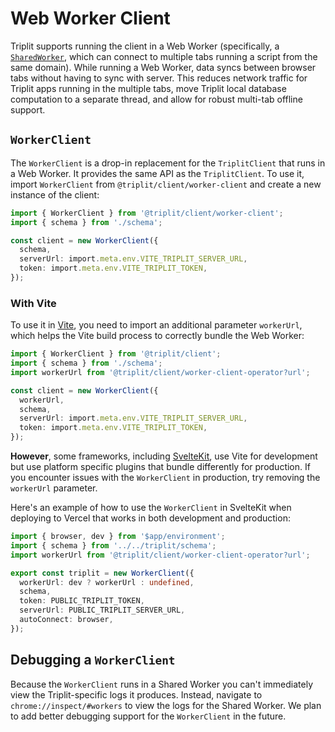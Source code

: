 # Web Worker Client

Triplit supports running the client in a Web Worker (specifically, a [`SharedWorker`](https://developer.mozilla.org/en-US/docs/Web/API/SharedWorker), which can connect to multiple tabs running a script from the same domain). While running a Web Worker, data syncs between browser tabs without having to sync with server. This reduces network traffic for Triplit apps running in the multiple tabs, move Triplit local database computation to a separate thread, and allow for robust multi-tab offline support.

## `WorkerClient`

The `WorkerClient` is a drop-in replacement for the `TriplitClient` that runs in a Web Worker. It provides the same API as the `TriplitClient`. To use it, import `WorkerClient` from `@triplit/client/worker-client` and create a new instance of the client:

```ts copy
import { WorkerClient } from '@triplit/client/worker-client';
import { schema } from './schema';

const client = new WorkerClient({
  schema,
  serverUrl: import.meta.env.VITE_TRIPLIT_SERVER_URL,
  token: import.meta.env.VITE_TRIPLIT_TOKEN,
});
```

### With Vite

To use it in [Vite](https://vitejs.dev), you need to import an additional parameter `workerUrl`, which helps the Vite build process to correctly bundle the Web Worker:

```ts {3,6} copy
import { WorkerClient } from '@triplit/client';
import { schema } from './schema';
import workerUrl from '@triplit/client/worker-client-operator?url';

const client = new WorkerClient({
  workerUrl,
  schema,
  serverUrl: import.meta.env.VITE_TRIPLIT_SERVER_URL,
  token: import.meta.env.VITE_TRIPLIT_TOKEN,
});
```

**However**, some frameworks, including [SvelteKit](https://kit.svelte.dev), use Vite for development but use platform specific plugins that bundle differently for production. If you encounter issues with the `WorkerClient` in production, try removing the `workerUrl` parameter.

Here's an example of how to use the `WorkerClient` in SvelteKit when deploying to Vercel that works in both development and production:

```ts {6} copy
import { browser, dev } from '$app/environment';
import { schema } from '../../triplit/schema';
import workerUrl from '@triplit/client/worker-client-operator?url';

export const triplit = new WorkerClient({
  workerUrl: dev ? workerUrl : undefined,
  schema,
  token: PUBLIC_TRIPLIT_TOKEN,
  serverUrl: PUBLIC_TRIPLIT_SERVER_URL,
  autoConnect: browser,
});
```

## Debugging a `WorkerClient`

Because the `WorkerClient` runs in a Shared Worker you can't immediately view the Triplit-specific logs it produces. Instead, navigate to `chrome://inspect/#workers` to view the logs for the Shared Worker. We plan to add better debugging support for the `WorkerClient` in the future.
